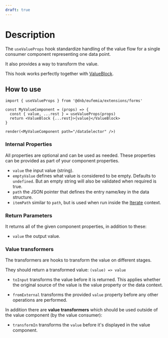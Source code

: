 ```yaml
---
draft: true
---
```


# Description

The `useValueProps` hook standardize handling of the value flow for a single consumer component representing one data point.

It also provides a way to transform the value.

This hook works perfectly together with [ValueBlock](/uilib/extensions/forms/create-component/ValueBlock/).

## How to use

```tsx
import { useValueProps } from '@dnb/eufemia/extensions/forms'

const MyValueComponent = (props) => {
  const { value, ...rest } = useValueProps(props)
  return <ValueBlock {...rest}>{value}</ValueBlock>
}

render(<MyValueComponent path="/dataSelector" />)
```

### Internal Properties

All properties are optional and can be used as needed. These properties can be provided as part of your component properties.

- `value` the input value (string).
- `emptyValue` defines what value is considered to be empty. Defaults to `undefined`. But an empty string will also be validated when required is true.
- `path` the JSON pointer that defines the entry name/key in the data structure.
- `itemPath` similar to `path`, but is used when run inside the [Iterate](/uilib/extensions/forms/Iterate/) context.

### Return Parameters

It returns all of the given component properties, in addition to these:

- `value` the output value.

### Value transformers

The transformers are hooks to transform the value on different stages.

They should return a transformed value: `(value) => value`

- `toInput` transforms the value before it is returned. This applies whether the original source of the value is the value property or the data context.

- `fromExternal` transforms the provided `value` property before any other operations are performed.

In addition there are **value transformers** which should be used outside of the value component (by the value consumer):

- `transformIn` transforms the `value` before it's displayed in the value component.

